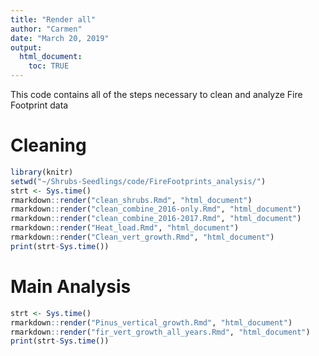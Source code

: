 ```yaml
---
title: "Render all"
author: "Carmen"
date: "March 20, 2019"
output: 
  html_document:
    toc: TRUE
---
```


This code contains all of the steps necessary to clean and analyze Fire Footprint data

# Cleaning
```r
library(knitr)
setwd("~/Shrubs-Seedlings/code/FireFootprints_analysis/")
strt <- Sys.time()
rmarkdown::render("clean_shrubs.Rmd", "html_document")
rmarkdown::render("clean_combine_2016-only.Rmd", "html_document")
rmarkdown::render("clean_combine_2016-2017.Rmd", "html_document")
rmarkdown::render("Heat_load.Rmd", "html_document")
rmarkdown::render("Clean_vert_growth.Rmd", "html_document")
print(strt-Sys.time())
```

# Main Analysis
```r
strt <- Sys.time()
rmarkdown::render("Pinus_vertical_growth.Rmd", "html_document")
rmarkdown::render("fir_vert_growth_all_years.Rmd", "html_document")
print(strt-Sys.time())
```
